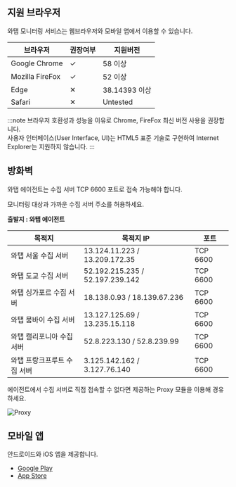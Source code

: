 ## 지원 브라우저

와탭 모니터링 서비스는 웹브라우저와 모바일 앱에서 이용할 수 있습니다.

|브라우저|권장여부|지원버전|
|-----|-----|-----|
|Google Chrome|✓|58 이상|
|Mozilla FireFox|✓|52 이상|
|Edge|✕|38.14393 이상|
|Safari|✕|Untested|

:::note
브라우저 호환성과 성능을 이유로 Chrome, FireFox 최신 버전 사용을 권장합니다. <br/>
사용자 인터페이스(User Interface, UI)는 HTML5 표준 기술로 구현하여 Internet Explorer는 지원하지 않습니다.
:::

## 방화벽

와탭 에이전트는 수집 서버 TCP 6600 포트로 접속 가능해야 합니다.

모니터링 대상과 가까운 수집 서버 주소를 허용하세요.

**출발지 : 와탭 에이전트**

|목적지|목적지 IP|포트|
|----|----|----|
|와탭 서울 수집 서버|13.124.11.223 / 13.209.172.35|TCP 6600|
|와탭 도교 수집 서버|52.192.215.235 / 52.197.239.142|TCP 6600|
|와탭 싱가포르 수집 서버|18.138.0.93 / 18.139.67.236|TCP 6600|
|와탭 뭄바이 수집 서버|13.127.125.69 / 13.235.15.118|TCP 6600|
|와탭 캘리포니아 수집 서버|52.8.223.130 / 52.8.239.99|TCP 6600|
|와탭 프랑크프루트 수집 서버|3.125.142.162 / 3.127.76.140|TCP 6600|

에이전트에서 수집 서버로 직접 접속할 수 없다면 제공하는 Proxy 모듈을 이용해 경유하세요.

![Proxy](/img/gs-proxy.png)

## 모바일 앱

안드로이드와 iOS 앱을 제공합니다.
<!-- 위 설명 문장 불필요, 스마트 폰의 OS 버전 호환성을 추가하는 것을 권장 -->
* [Google Play](https://play.google.com/store/apps/details?id=io.whatap.app.WhaTap)
* [App Store](https://itunes.apple.com/kr/app/whatap/id1252504621?mt=8)
